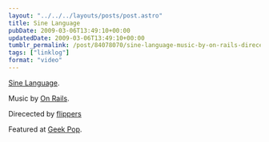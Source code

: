 ```yaml
---
layout: "../../../layouts/posts/post.astro"
title: Sine Language
pubDate: 2009-03-06T13:49:10+00:00
updatedDate: 2009-03-06T13:49:10+00:00
tumblr_permalink: /post/84078070/sine-language-music-by-on-rails-direcected-by
tags: ["linklog"]
format: "video"
---
```



<Vimeo id="https://vimeo.com/3432472" />

[Sine Language][1].

Music by [On Rails][2].

Direcected by <a href="http://deathtotheflippers.com/">flippers</a>

Featured at [Geek Pop][3].

[1]: https://vimeo.com/3432472
[2]: http://myspace.com/onrails5000
[3]: http://geekpop.co.uk/
